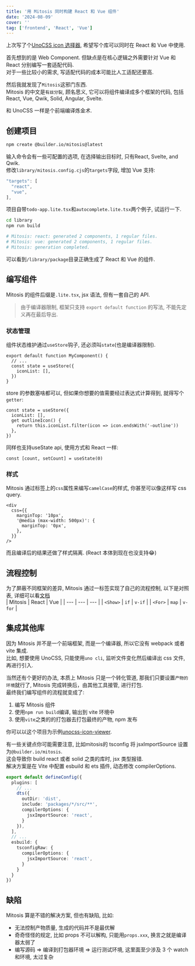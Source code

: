 ```yaml
---
title: '用 Mitosis 同时构建 React 和 Vue 组件'
date: '2024-08-09'
cover: ''
tag: ['frontend', 'React', 'Vue']
---
```


上次写了个[UnoCSS icon 选择器](/zh-cn/blog/unocss-icon-viewer), 希望写个库可以同时在 React 和 Vue 中使用.

首先想到的是 Web Component. 但缺点是在核心逻辑之外需要针对 Vue 和 React 分别编写一套适配代码.  
对于一些比较小的需求, 写适配代码的成本可能比人工适配还要高.  

然后我就发现了`Mitosis`这邪门东西.  
Mitosis 的中文是`有丝分裂`, 顾名思义, 它可以将组件编译成多个框架的代码, 包括 React, Vue, Qwik, Solid, Angular, Svelte.  

和 UnoCSS 一样是个前端编译炼金术.

## 创建项目
```bash
npm create @builder.io/mitosis@latest
```
输入命令会有一些可配置的选项, 在选择输出目标时, 只有React, Svelte, and Qwik.  
修改`library/mitosis.config.cjs`的`targets`字段, 增加 Vue 支持:  
```js
"targets": [
  "react",
  "vue",
],
```
项目自带`todo-app.lite.tsx`和`autocomplete.lite.tsx`两个例子, 试运行一下.  
```bash
cd library
npm run build

# Mitosis: react: generated 2 components, 1 regular files.
# Mitosis: vue: generated 2 components, 1 regular files.
# Mitosis: generation completed.
```
可以看到`/library/package`目录正确生成了 React 和 Vue 的组件.

## 编写组件  
Mitosis 的组件后缀是`.lite.tsx`, jsx 语法, 但有一套自己的 API.  
> 由于编译器限制, 框架只支持 `export default function` 的写法, 不能先定义再在最后导出.  

### 状态管理
组件状态维护通过`useStore`钩子, 还必须叫`state`(也是编译器限制).   
```tsx
export default function MyComponent() {
  // ...
  const state = useStore({
    iconList: [],
  })
}
```
store 的参数塞啥都可以, 但如果你想要的值需要经过表达式计算得到, 就得写个`getter`:  
```tsx
const state = useStore({
  iconList: [],
  get outlineIcon() {
    return this.iconList.filter(icon => icon.endsWith('-outline'))
  },
})
```

同样也支持useState api, 使用方式和 React 一样:  
```tsx
const [count, setCount] = useState(0)
```

### 样式
Mitosis 通过标签上的`css`属性来编写`camelCase`的样式, 你甚至可以像这样写 css query.  
```tsx
<div
  css={{
    marginTop: '10px',
    '@media (max-width: 500px)': {
      marginTop: '0px',
    },
  }}
/>
```
而且编译后的结果还做了样式隔离. (React 本体到现在也没支持😂)

## 流程控制
为了屏蔽不同框架的差异, Mitosis 通过一标签实现了自己的流程控制, 以下是对照表, 详细可以看[文档](https://mitosis.builder.io/docs/components/)  
| Mitosis | React | Vue |
| --- | --- | --- |
| `<Show>` | `if` | `v-if` |
| `<For>` | `map` | `v-for` |

## 集成其他库
因为 Mitosis 并不是一个前端框架, 而是一个编译器, 所以它没有 webpack 或者 vite 集成.  
比如, 想要使用 UnoCSS, 只能使用`uno cli`, 监听文件变化然后编译出 css 文件, 再进行引入.    

当然还有个更好的办法, 本质上 Mitosis 只是一个转化管道, 那我们只要设置`产物的环境`就行了, Mitosis 完成转换后，由其他工具接管, 进行打包.  
最终我们编写组件的流程就变成了:  
1. 编写 Mitosis 组件
2. 使用`npm run build`编译, 输出到 vite 环境中
3. 使用`vite`之类的的打包器去打包最终的产物, npm 发布

你可以以这个项目为示例[unocss-icon-viewer](https://github.com/Ray-D-Song/unocss-icon-viewer).  

有一些关键点你可能需要注意, 比如mitosis的 tsconfig 将 jsxImportSource 设置为`@builder.io/mitosis`.  
这会导致你 build react 或者 solid 之类的库时, jsx 类型报错.  
解决方案是在 Vite 中配置 esbuild 和 ets 插件, 动态修改 compilerOptions.  
```ts
export default defineConfig({
  plugins: [
    // ...
    dts({
      outDir: 'dist',
      include: 'packages/*/src/**',
      compilerOptions: {
        jsxImportSource: 'react',
      }
    }),
  ],
  // ...
  esbuild: {
    tsconfigRaw: {
      compilerOptions: {
        jsxImportSource: 'react',
      }
    }
  }
})
```

## 缺陷
Mitosis 算是不错的解决方案, 但也有缺陷, 比如:
* 无法控制产物质量, 生成的代码并不是最优解  
* 奇奇怪怪的规定, 比如 props 不可以解构, 只能用`props.xxx`, 换言之就是编译器太弱了  
* 编写源码 => 编译到打包器环境 => 运行测试环境, 这里面至少涉及 3 个 watch 和环境, 太过复杂  